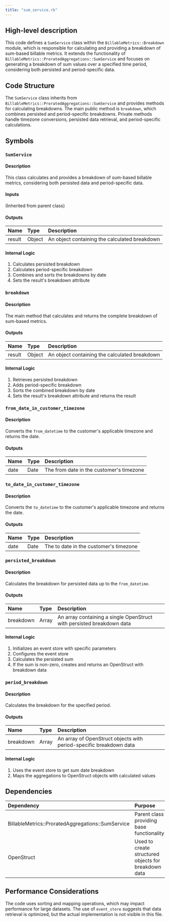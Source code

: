 ```yaml
---
title: "sum_service.rb"
---
```


## High-level description
This code defines a `SumService` class within the `BillableMetrics::Breakdown` module, which is responsible for calculating and providing a breakdown of sum-based billable metrics. It extends the functionality of `BillableMetrics::ProratedAggregations::SumService` and focuses on generating a breakdown of sum values over a specified time period, considering both persisted and period-specific data.

## Code Structure
The `SumService` class inherits from `BillableMetrics::ProratedAggregations::SumService` and provides methods for calculating breakdowns. The main public method is `breakdown`, which combines persisted and period-specific breakdowns. Private methods handle timezone conversions, persisted data retrieval, and period-specific calculations.

## Symbols

### `SumService`
#### Description
This class calculates and provides a breakdown of sum-based billable metrics, considering both persisted data and period-specific data.

#### Inputs
(Inherited from parent class)

#### Outputs
| Name | Type | Description |
|:-----|:-----|:------------|
| result | Object | An object containing the calculated breakdown |

#### Internal Logic
1. Calculates persisted breakdown
2. Calculates period-specific breakdown
3. Combines and sorts the breakdowns by date
4. Sets the result's breakdown attribute

### `breakdown`
#### Description
The main method that calculates and returns the complete breakdown of sum-based metrics.

#### Outputs
| Name | Type | Description |
|:-----|:-----|:------------|
| result | Object | An object containing the calculated breakdown |

#### Internal Logic
1. Retrieves persisted breakdown
2. Adds period-specific breakdown
3. Sorts the combined breakdown by date
4. Sets the result's breakdown attribute and returns the result

### `from_date_in_customer_timezone`
#### Description
Converts the `from_datetime` to the customer's applicable timezone and returns the date.

#### Outputs
| Name | Type | Description |
|:-----|:-----|:------------|
| date | Date | The from date in the customer's timezone |

### `to_date_in_customer_timezone`
#### Description
Converts the `to_datetime` to the customer's applicable timezone and returns the date.

#### Outputs
| Name | Type | Description |
|:-----|:-----|:------------|
| date | Date | The to date in the customer's timezone |

### `persisted_breakdown`
#### Description
Calculates the breakdown for persisted data up to the `from_datetime`.

#### Outputs
| Name | Type | Description |
|:-----|:-----|:------------|
| breakdown | Array | An array containing a single OpenStruct with persisted breakdown data |

#### Internal Logic
1. Initializes an event store with specific parameters
2. Configures the event store
3. Calculates the persisted sum
4. If the sum is non-zero, creates and returns an OpenStruct with breakdown data

### `period_breakdown`
#### Description
Calculates the breakdown for the specified period.

#### Outputs
| Name | Type | Description |
|:-----|:-----|:------------|
| breakdown | Array | An array of OpenStruct objects with period-specific breakdown data |

#### Internal Logic
1. Uses the event store to get sum date breakdown
2. Maps the aggregations to OpenStruct objects with calculated values

## Dependencies
| Dependency | Purpose |
|:-----------|:--------|
| BillableMetrics::ProratedAggregations::SumService | Parent class providing base functionality |
| OpenStruct | Used to create structured objects for breakdown data |

## Performance Considerations
The code uses sorting and mapping operations, which may impact performance for large datasets. The use of `event_store` suggests that data retrieval is optimized, but the actual implementation is not visible in this file.